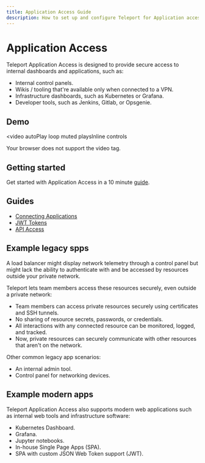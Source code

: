 ```yaml
---
title: Application Access Guide
description: How to set up and configure Teleport for Application access with SSO and RBAC
---
```


# Application Access

Teleport Application Access is designed to provide secure access to
internal dashboards and applications, such as:

- Internal control panels.
- Wikis / tooling that're available only when connected to a VPN.
- Infrastructure dashboards, such as Kubernetes or Grafana.
- Developer tools, such as Jenkins, Gitlab, or Opsgenie.

## Demo

<video
  autoPlay
  loop
  muted
  playsInline
  controls
>
  <source
    src="https://goteleport.com/teleport/videos/k8s-application-access/k8s-taa.mp4"
    type="video/mp4"
  />

  <source
    src="https://goteleport.com/teleport/videos/k8s-application-access/k8s-taa.webm"
    type="video/webm"
  />

  Your browser does not support the video tag.
</video>

## Getting started

Get started with Application Access in a 10 minute [guide](./getting-started.mdx).

## Guides

- [Connecting Applications](./guides/connecting-apps.mdx)
- [JWT Tokens](./guides/jwt.mdx)
- [API Access](./guides/api-access.mdx)

## Example legacy spps

A load balancer might display network telemetry through 
a control panel but might lack the ability to authenticate with 
and be accessed by resources outside your private network.

Teleport lets team members access these resources securely, even outside a private network:

- Team members can access private resources securely using certificates and SSH tunnels.
- No sharing of resource secrets, passwords, or credentials.
- All interactions with any connected resource can be monitored, logged, and tracked.
- Now, private resources can securely communicate with other resources that aren't on the network.

Other common legacy app scenarios:

- An internal admin tool.
- Control panel for networking devices.

## Example modern apps

Teleport Application Access also supports modern web applications such as internal web
tools and infrastructure software:

- Kubernetes Dashboard.
- Grafana.
- Jupyter notebooks.
- In-house Single Page Apps (SPA).
- SPA with custom JSON Web Token support (JWT).
